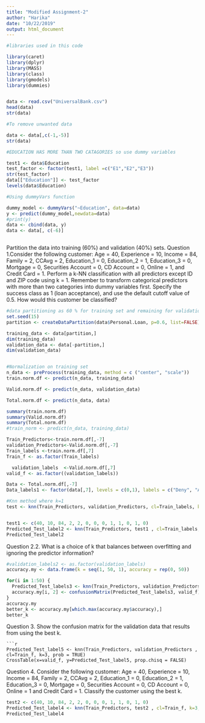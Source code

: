 ---
title: "Modified Assignment-2"
author: "Harika"
date: "10/22/2019"
output: html_document
---

```{r setup, include=FALSE}
#libraries used in this code

library(caret)    
library(dplyr)
library(MASS)
library(class)
library(gmodels)
library(dummies)


data <- read.csv("UniversalBank.csv")
head(data)
str(data)

#To remove unwanted data

data <- data[,c(-1,-5)]
str(data)

#EDUCATION HAS MORE THAN TWO CATAGORIES so use dummy variables

test1 <- data$Education
test_factor <- factor(test1, label =c("E1","E2","E3"))
str(test_factor)
data[["Education"]] <- test_factor
levels(data$Education)

#Using dummyVars function

dummy_model <- dummyVars("~Education", data=data)
y <- predict(dummy_model,newdata=data)
#print(y)
data <- cbind(data, y)
data <- data[, c(-6)]



```

Partition the data into training (60%) and validation (40%) sets.
Question 1.Consider the following customer:
Age = 40, Experience = 10, Income = 84, Family = 2, CCAvg = 2, Education_1 = 0, Education_2 = 1, Education_3 = 0, Mortgage = 0, Securities Account = 0, CD Account = 0, Online = 1, and Credit Card = 1. Perform a k-NN classification with all predictors except ID and ZIP code using k = 1. Remember to transform categorical predictors with more than two categories into dummy variables first. Specify the success class as 1 (loan acceptance), and use the default cutoff value of 0.5. How would this customer be classified?


```{r cars}

#data partitioning as 60 % for training set and remaining for validation test
set.seed(15)
partition <- createDataPartition(data$Personal.Loan, p=0.6, list=FALSE)

training_data <- data[partition,]
dim(training_data)
validation_data <- data[-partition,]
dim(validation_data)


#Normalization on training set 
n_data <- preProcess(training_data, method = c ("center", "scale"))
train.norm.df <- predict(n_data, training_data)

Valid.norm.df <- predict(n_data, validation_data)

Total.norm.df <- predict(n_data, data)

summary(train.norm.df)
summary(Valid.norm.df)
summary(Total.norm.df)
#train_norm <- predict(n_data, training_data)

Train_Predictors<-train.norm.df[,-7]
validation_Predictors<-Valid.norm.df[,-7]
Train_labels <-train.norm.df[,7]
Train_f <- as.factor(Train_labels)

  validation_labels  <-Valid.norm.df[,7]
valid_f <- as.factor((validation_labels))

Data <- Total.norm.df[,-7]
Data_labels1 <- factor(data[,7], levels = c(0,1), labels = c("Deny", "Accept"))

#Knn method where k=1
test <- knn(Train_Predictors, validation_Predictors, cl=Train_labels, k=1, prob = TRUE)


test1 <- c(40, 10, 84, 2, 2, 0, 0, 0, 1, 1, 0, 1, 0)
Predicted_Test_label2 <- knn(Train_Predictors, test1 , cl=Train_labels, k=1, prob = TRUE)
Predicted_Test_label2
```
Question 2.2.	What is a choice of k that balances between overfitting and ignoring the predictor information?

```{r}
#validation_labels2 <- as.factor(validation_labels)
accuracy.my <- data.frame(k = seq(1, 50, 1), accuracy = rep(0, 50))

for(i in 1:50) {
  Predicted_Test_labels3 <- knn(Train_Predictors, validation_Predictors, cl=Train_f, k=i)
  accuracy.my[i, 2] <- confusionMatrix(Predicted_Test_labels3, valid_f)$overall[1] 
}
accuracy.my
better_k <- accuracy.my[which.max(accuracy.my$accuracy),]
better_k

```
Question 3.	Show the confusion matrix for the validation data that results from using the best k.
```
```{r}
Predicted_Test_label5 <- knn(Train_Predictors, validation_Predictors , cl=Train_f, k=3, prob = TRUE)                                                                    
CrossTable(x=valid_f, y=Predicted_Test_label5, prop.chisq = FALSE)
```

Question 4.	Consider the following customer: Age = 40, Experience = 10, Income = 84,
Family = 2, CCAvg = 2, Education_1 = 0, Education_2 = 1, Education_3 = 0,
Mortgage = 0, Securities Account = 0, CD Account = 0, Online = 1 and Credit
Card = 1. Classify the customer using the best k.


```{r}
test2 <- c(40, 10, 84, 2, 2, 0, 0, 0, 1, 1, 0, 1, 0)
Predicted_Test_label4 <- knn(Train_Predictors, test2 , cl=Train_f, k=3, prob = TRUE)
Predicted_Test_label4

```


